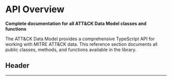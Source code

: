 
# API Overview

<WorkInProgressNotice />

**Complete documentation for all ATT&CK Data Model classes and functions**

The ATT&CK Data Model provides a comprehensive TypeScript API for working with MITRE ATT&CK data. This reference section documents all public classes, methods, and functions available in the library.

## Header

<DocCardList />

---
